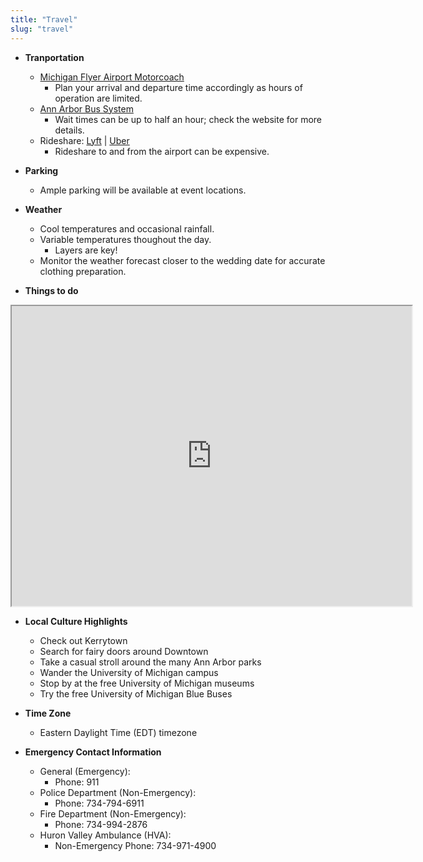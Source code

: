 ```yaml
---
title: "Travel"
slug: "travel"
---
```


- **Tranportation** 
  - <a href="https://www.michiganflyer.com/" target="_blank">Michigan Flyer Airport Motorcoach</a>
    - Plan your arrival and departure time accordingly as hours of operation are limited. 
  - <a href="https://www.theride.org/" target="_blank">Ann Arbor Bus System</a>
    - Wait times can be up to half an hour; check the website for more details.
  - Rideshare: <a href="https://www.lyft.com/" target="_blank">Lyft</a> | <a href="https://www.uber.com/" target="_blank">Uber</a>
    - Rideshare to and from the airport can be expensive. 

- **Parking**
  - Ample parking will be available at event locations.

- **Weather**
  - Cool temperatures and occasional rainfall.
  - Variable temperatures thoughout the day. 
    - Layers are key!  
  - Monitor the weather forecast closer to the wedding date for accurate clothing preparation. 


- **Things to do** 

<iframe src="https://www.google.com/maps/d/embed?mid=1tXmqGXNglCsB6A4HEjKU8o6WTI1RDPI&ehbc=2E312F&noprof=1" width="640" height="480"></iframe>

- **Local Culture Highlights** 
  - Check out Kerrytown 
  - Search for fairy doors around Downtown
  - Take a casual stroll around the many Ann Arbor parks
  - Wander the University of Michigan campus
  - Stop by at the free University of Michigan museums 
  - Try the free University of Michigan Blue Buses 

- **Time Zone** 
  - Eastern Daylight Time (EDT) timezone

- **Emergency Contact Information** 
  - General (Emergency): 
    - Phone: 911
  - Police Department (Non-Emergency): 
    - Phone: 734-794-6911
  - Fire Department (Non-Emergency):
    - Phone: 734-994-2876
  - Huron Valley Ambulance (HVA):
    - Non-Emergency Phone: 734-971-4900  